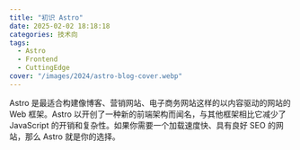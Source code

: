```yaml
---
title: "初识 Astro"
date: 2025-02-02 18:18:18
categories: 技术向
tags:
  - Astro
  - Frontend
  - CuttingEdge
cover: "/images/2024/astro-blog-cover.webp"
---
```


Astro 是最适合构建像博客、营销网站、电子商务网站这样的以内容驱动的网站的 Web 框架。Astro 以开创了一种新的前端架构而闻名，与其他框架相比它减少了 JavaScript 的开销和复杂性。如果你需要一个加载速度快、具有良好 SEO 的网站，那么 Astro 就是你的选择。
